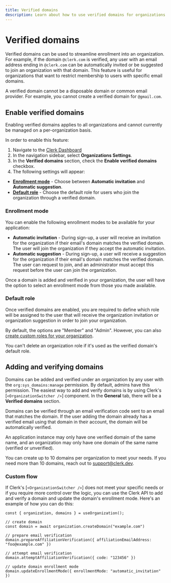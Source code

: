 ```yaml
---
title: Verified domains
description: Learn about how to use verified domains for organizations.
---
```


# Verified domains

Verified domains can be used to streamline enrollment into an organization. For example, if the domain `@clerk.com` is verified, any user with an email address ending in `@clerk.com` can be automatically invited or be suggested to join an organization with that domain. This feature is useful for organizations that want to restrict membership to users with specific email domains.

A verified domain cannot be a disposable domain or common email provider. For example, you cannot create a verified domain for `@gmail.com`.

## Enable verified domains

Enabling verified domains applies to all organizations and cannot currently be managed on a per-organization basis.

In order to enable this feature:

1. Navigate to the [Clerk Dashboard](https://dashboard.clerk.com/last-active?path=organizations-settings)
2. In the navigation sidebar, select **Organizations Settings**.
3. In the **Verified domains** section, check the **Enable verified domains** checkbox.
4. The following settings will appear:
  - [**Enrollment mode**](#enrollment-mode) - Choose between **Automatic invitation** and **Automatic suggestion**.
  - [**Default role**](#default-role) - Choose the default role for users who join the organization through a verified domain.

### Enrollment mode

You can enable the following enrollment modes to be available for your application:

- **Automatic invitation** - During sign-up, a user will receive an invitation for the organization if their email's domain matches the verified domain. The user will join the organization if they accept the automatic invitation.
- **Automatic suggestion** - During sign-up, a user will receive a suggestion for the organization if their email's domain matches the verified domain. The user can request to join, and an administrator must accept this request before the user can join the organization.

Once a domain is added and verified in your organization, the user will have the option to select an enrollment mode from those you made available.

### Default role

Once verified domains are enabled, you are required to define which role will be assigned to the user that will receive the organization invitation or organization suggestion in order to join your organization.

By default, the options are "Member" and "Admin". However, you can also [create custom roles for your organization](/docs/organizations/create-roles-permissions).

<Callout type="warning">
  You can't delete an organization role if it's used as the verified domain's default role.
</Callout>

## Adding and verifying domains

Domains can be added and verified under an organization by any user with the `org:sys_domains:manage` permission. By default, admins have this permission. The easiest way to add and verify domains is by using Clerk's [`<OrganizationSwitcher />`] component. In the **General** tab, there will be a **Verified domains** section.

Domains can be verified through an email verification code sent to an email that matches the domain. If the user adding the domain already has a verified email using that domain in their account, the domain will be automatically verified.

An application instance may only have one verified domain of the same name, and an organization may only have one domain of the same name (verified or unverified).

You can create up to 10 domains per organization to meet your needs. If you need more than 10 domains, reach out to support@clerk.dev.

### Custom flow

If Clerk's [`<OrganizationSwitcher />`] does not meet your specific needs or if you require more control over the logic, you can use the Clerk API to add and verify a domain and update the domain's enrollment mode. Here's an example of how you can do this:

```tsx copy
const { organization, domains } = useOrganization();

// create domain
const domain = await organization.createDomain("example.com")

// prepare email verification
domain.prepareAffiliationVerification({ affiliationEmailAddress: "foo@example.com" })

// attempt email verification
domain.attemptAffiliationVerification({ code: "123456" })

// update domain enrollment mode
domain.updateEnrollmentMode({ enrollmentMode: "automatic_invitation" })
```
